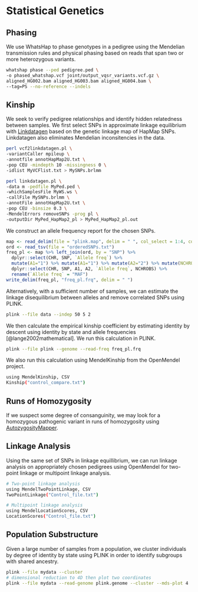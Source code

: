 # Statistical Genetics

## Phasing

We use WhatsHap to phase genotypes in a pedigree using the Mendelian transmission rules and physical phasing based on reads that span two or more heterozygous variants.

```bash
whatshap phase --ped pedigree.ped \
-o phased_whatshap.vcf joint/output_vqsr_variants.vcf.gz \
aligned_HG002.bam aligned_HG003.bam aligned_HG004.bam \
--tag=PS --no-reference --indels
```

## Kinship

We seek to verify pedigree relationships and identify hidden relatedness between samples. We first select SNPs in approximate linkage equilibrium with [Linkdatagen](https://bioinf.wehi.edu.au/software/linkdatagen/) based on the genetic linkage map of HapMap SNPs. Linkdatagen also eliminates Mendelian inconsitencies in the data.

```bash
perl vcf2linkdatagen.pl \
-variantCaller mpileup \
-annotfile annotHapMap2U.txt \
-pop CEU -mindepth 10 -missingness 0 \
-idlist MyVCFlist.txt > MySNPs.brlmm

perl linkdatagen.pl \
-data m -pedfile MyPed.ped \
-whichSamplesFile MyWS.ws \
-callFile MySNPs.brlmm \
-annotFile annotHapMap2U.txt \
-pop CEU -binsize 0.3 \
-MendelErrors removeSNPs -prog pl \
-outputDir MyPed_HapMap2_pl > MyPed_HapMap2_pl.out
```

We construct an allele frequency report for the chosen SNPs.

```r
map <- read_delim(file = "plink.map", delim = " ", col_select = 1:4, col_names = c("CHR", "SNP", "cM", "bp"))
ord <- read_tsv(file = "orderedSNPs.txt")
freq_pl <- map %>% left_join(ord, by = "SNP") %>% 
  dplyr::select(CHR, SNP, `Allele freq`) %>% 
  mutate(A1="1") %>% mutate(A1="1") %>% mutate(A2="2") %>% mutate(NCHROBS="300") %>% 
  dplyr::select(CHR, SNP, A1, A2, `Allele freq`, NCHROBS) %>% 
  rename(`Allele freq` = "MAF")
write_delim(freq_pl, "freq_pl.frq", delim = " ")
```

Alternatively, with a sufficient number of samples, we can estimate the linkage disequilibrium between alleles and remove correlated SNPs using PLINK.

```bash
plink --file data --indep 50 5 2
```

We then calculate the empirical kinship coefficient by estimating identity by descent using identity by state and allele frequencies [@lange2002mathematical]. We run this calculation in PLINK.

```bash
plink --file plink --genome --read-freq freq_pl.frq
```

We also run this calculation using MendelKinship from the OpenMendel project.

```bash
using MendelKinship, CSV
Kinship("control_compare.txt")
```

## Runs of Homozygosity

If we suspect some degree of consanguinity, we may look for a homozygous pathogenic variant in runs of homozygosity using [AutozygosityMapper](https://teufelsberg.charite.de/AutozygosityMapper/).

## Linkage Analysis

Using the same set of SNPs in linkage equillibrium, we can run linkage analysis on appropriately chosen pedigrees using OpenMendel for two-point linkage or multipoint linkage analysis.

```bash
# Two-point linkage analysis
using MendelTwoPointLinkage, CSV
TwoPointLinkage("Control_file.txt")

# Multipoint linkage analysis
using MendelLocationScores, CSV
LocationScores("Control_file.txt")
```

## Population Substructure

Given a large number of samples from a population, we cluster individuals by degree of identity by state using PLINK in order to identify subgroups with shared ancestry.

```bash
plink --file mydata --cluster
# dimensional reduction to 4D then plot two coordinates
plink --file mydata --read-genome plink.genome --cluster --mds-plot 4
```
